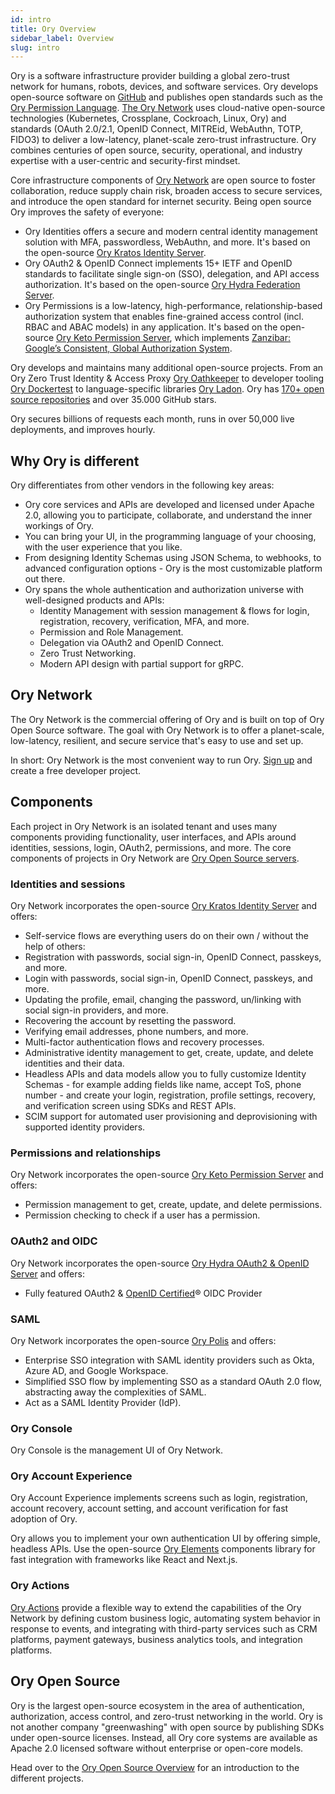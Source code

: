 ```yaml
---
id: intro
title: Ory Overview
sidebar_label: Overview
slug: intro
---
```


Ory is a software infrastructure provider building a global zero-trust network for humans, robots, devices, and software services.
Ory develops open-source software on [GitHub](https://github.com/ory) and publishes open standards such as the
[Ory Permission Language](https://github.com/ory/keto/blob/master/docs/ory_permission_language_spec.md).
[The Ory Network](https://console.ory.sh/) uses cloud-native open-source technologies (Kubernetes, Crossplane, Cockroach, Linux,
Ory) and standards (OAuth 2.0/2.1, OpenID Connect, MITREid, WebAuthn, TOTP, FIDO3) to deliver a low-latency, planet-scale
zero-trust infrastructure. Ory combines centuries of open source, security, operational, and industry expertise with a
user-centric and security-first mindset.

Core infrastructure components of [Ory Network](https://console.ory.sh) are open source to foster collaboration, reduce supply
chain risk, broaden access to secure services, and introduce the open standard for internet security. Being open source Ory
improves the safety of everyone:

- Ory Identities offers a secure and modern central identity management solution with MFA, passwordless, WebAuthn, and more. It's
  based on the open-source [Ory Kratos Identity Server](https://github.com/ory/kratos).
- Ory OAuth2 & OpenID Connect implements 15+ IETF and OpenID standards to facilitate single sign-on (SSO), delegation, and API
  access authorization. It's based on the open-source [Ory Hydra Federation Server](https://github.com/ory/hydra).
- Ory Permissions is a low-latency, high-performance, relationship-based authorization system that enables fine-grained access
  control (incl. RBAC and ABAC models) in any application. It's based on the open-source
  [Ory Keto Permission Server](https://github.com/ory/keto), which implements
  [Zanzibar: Google’s Consistent, Global Authorization System](https://research.google/pubs/pub48190/).

Ory develops and maintains many additional open-source projects. From an Ory Zero Trust Identity & Access Proxy
[Ory Oathkeeper](https://github.com/ory/oathkeeper) to developer tooling [Ory Dockertest](https://github.com/ory/dockertest) to
language-specific libraries [Ory Ladon](https://github.com/ory/ladon). Ory has
[170+ open source repositories](https://github.com/orgs/ory/repositories) and over 35.000 GitHub stars.

Ory secures billions of requests each month, runs in over 50,000 live deployments, and improves hourly.

## Why Ory is different

Ory differentiates from other vendors in the following key areas:

- Ory core services and APIs are developed and licensed under Apache 2.0, allowing you to participate, collaborate, and understand
  the inner workings of Ory.
- You can bring your UI, in the programming language of your choosing, with the user experience that you like.
- From designing Identity Schemas using JSON Schema, to webhooks, to advanced configuration options - Ory is the most customizable
  platform out there.
- Ory spans the whole authentication and authorization universe with well-designed products and APIs:
  - Identity Management with session management & flows for login, registration, recovery, verification, MFA, and more.
  - Permission and Role Management.
  - Delegation via OAuth2 and OpenID Connect.
  - Zero Trust Networking.
  - Modern API design with partial support for gRPC.

## Ory Network

The Ory Network is the commercial offering of Ory and is built on top of Ory Open Source software. The goal with Ory Network is to
offer a planet-scale, low-latency, resilient, and secure service that's easy to use and set up.

In short: Ory Network is the most convenient way to run Ory. [Sign up](https://console.ory.sh/registration) and create a free
developer project.

## Components

Each project in Ory Network is an isolated tenant and uses many components providing functionality, user interfaces, and APIs
around identities, sessions, login, OAuth2, permissions, and more. The core components of projects in Ory Network are
[Ory Open Source servers](https://github.com/ory/).

### Identities and sessions

Ory Network incorporates the open-source [Ory Kratos Identity Server](https://www.ory.com/kratos) and offers:

- Self-service flows are everything users do on their own / without the help of others:
- Registration with passwords, social sign-in, OpenID Connect, passkeys, and more.
- Login with passwords, social sign-in, OpenID Connect, passkeys, and more.
- Updating the profile, email, changing the password, un/linking with social sign-in providers, and more.
- Recovering the account by resetting the password.
- Verifying email addresses, phone numbers, and more.
- Multi-factor authentication flows and recovery processes.
- Administrative identity management to get, create, update, and delete identities and their data.
- Headless APIs and data models allow you to fully customize Identity Schemas - for example adding fields like name, accept ToS,
  phone number - and create your login, registration, profile settings, recovery, and verification screen using SDKs and REST
  APIs.
- SCIM support for automated user provisioning and deprovisioning with supported identity providers.

### Permissions and relationships

Ory Network incorporates the open-source [Ory Keto Permission Server](https://www.ory.com/keto) and offers:

- Permission management to get, create, update, and delete permissions.
- Permission checking to check if a user has a permission.

### OAuth2 and OIDC

Ory Network incorporates the open-source [Ory Hydra OAuth2 & OpenID Server](https://www.ory.com/hydra) and offers:

- Fully featured OAuth2 & [OpenID Certified](https://openid.net/developers/certified/)® OIDC Provider

### SAML

Ory Network incorporates the open-source [Ory Polis](https://www.ory.com/polis) and offers:

- Enterprise SSO integration with SAML identity providers such as Okta, Azure AD, and Google Workspace.
- Simplified SSO flow by implementing SSO as a standard OAuth 2.0 flow, abstracting away the complexities of SAML.
- Act as a SAML Identity Provider (IdP).

### Ory Console

Ory Console is the management UI of Ory Network.

### Ory Account Experience

Ory Account Experience implements screens such as login, registration, account recovery, account setting, and account verification
for fast adoption of Ory.

Ory allows you to implement your own authentication UI by offering simple, headless APIs. Use the open-source
[Ory Elements](https://github.com/ory/elements) components library for fast integration with frameworks like React and Next.js.

### Ory Actions

[Ory Actions](./kratos/hooks/configure-hooks) provide a flexible way to extend the capabilities of the Ory Network by defining
custom business logic, automating system behavior in response to events, and integrating with third-party services such as CRM
platforms, payment gateways, business analytics tools, and integration platforms.

## Ory Open Source

Ory is the largest open-source ecosystem in the area of authentication, authorization, access control, and zero-trust networking
in the world. Ory is not another company "greenwashing" with open source by publishing SDKs under open-source licenses. Instead,
all Ory core systems are available as Apache 2.0 licensed software without enterprise or open-core models.

Head over to the [Ory Open Source Overview](./open-source.mdx) for an introduction to the different projects.
